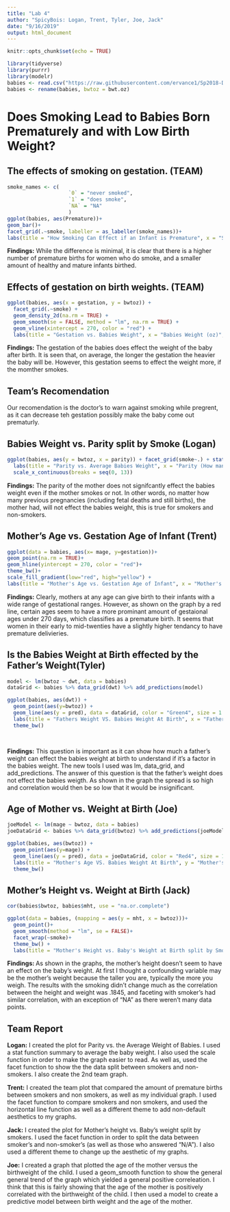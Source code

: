 ---
title: "Lab 4"
author: "SpicyBois: Logan, Trent, Tyler, Joe, Jack"
date: "9/16/2019"
output: html_document
---

```{r setup, include=FALSE}
knitr::opts_chunk$set(echo = TRUE)

library(tidyverse)
library(purrr)
library(modelr)
babies <- read.csv("https://raw.githubusercontent.com/ervance1/Sp2018-Data-Science-repo/master/babies2a.dat")
babies <- rename(babies, bwtoz = bwt.oz)
```

# Does Smoking Lead to Babies Born Prematurely and with Low Birth Weight?

## The effects of smoking on gestation. (TEAM)
```{r}
smoke_names <- c(
                    `0` = "never smoked",
                    `1` = "does smoke",
                    `NA` = "NA"
                    )
ggplot(babies, aes(Premature))+ 
geom_bar()+
facet_grid(.~smoke, labeller = as_labeller(smoke_names))+
labs(title = "How Smoking Can Effect if an Infant is Premature", x = "Status of Birth", y = "Count", caption = "0 represents a normal mature birth, 1 represents a premature birth")
```

**Findings:** While the difference is minimal, it is clear that there is a higher number of premature births for women who do smoke, and a smaller amount of healthy and mature infants birthed.

## Effects of gestation on birth weights. (TEAM)
```{r}
ggplot(babies, aes(x = gestation, y = bwtoz)) + 
  facet_grid(.~smoke) +
  geom_density_2d(na.rm = TRUE) + 
  geom_smooth(se = FALSE, method = "lm", na.rm = TRUE) + 
  geom_vline(xintercept = 270, color = "red") + 
  labs(title = "Gestation vs. Babies Weight", x = "Babies Weight (oz)", y = "Gestation", caption = "To left of Red Line is Premature Birth")
```

**Findings:** The gestation of the babies does effect the weight of the baby after birth. It is seen that, on average, the longer the gestation the heavier the baby will be. However, this gestation seems to effect the weight more, if the momther smokes. 

## Team's Recomendation
Our recomendation is the doctor's to warn against smoking while pregrent, as it can decrease teh gestation possibly make the baby come out prematurly. 

## Babies Weight vs. Parity split by Smoke (Logan)
```{r}
ggplot(babies, aes(y = bwtoz, x = parity)) + facet_grid(smoke~.) + stat_summary(fun.y="mean", geom="col") + geom_smooth(method = "lm", se = FALSE) + 
  labs(title = "Parity vs. Average Babies Weight", x = "Parity (How many previous pregrencies)", y = "Average Baby Weight (OZ)") + 
  scale_x_continuous(breaks = seq(0, 13))
```

**Findings:** The parity of the mother does not signifcantly effect the babies weight even if the mother smokes or not. In other words, no matter how many previous pregnancies (including fetal deaths and still births), the mother had, will not effect the babies weight, this is true for smokers and non-smokers.

## Mother's Age vs. Gestation Age of Infant (Trent)
```{r}
ggplot(data = babies, aes(x= mage, y=gestation))+
geom_point(na.rm = TRUE)+
geom_hline(yintercept = 270, color = "red")+
theme_bw()+
scale_fill_gradient(low="red", high="yellow") +
labs(title = "Mother's Age vs. Gestation Age of Infant", x = "Mother's Age", y = "Gestation Age", caption = "Under Red Line is Premature Birth")
```

**Findings:** Clearly, mothers at any age can give birth to their infants with a wide range of gestational ranges. However, as shown on the graph by a red line, certain ages seem to have a more prominant amount of gestaional ages under 270 days, which classifies as a premature birth. It seems that women in their early to mid-twenties have a slightly higher tendancy to have premature delivieries. 

## Is the Babies Weight at Birth effected by the Father's Weight(Tyler)

```{r}

model <- lm(bwtoz ~ dwt, data = babies)
dataGrid <- babies %>% data_grid(dwt) %>% add_predictions(model)

ggplot(babies, aes(dwt)) +
  geom_point(aes(y=bwtoz)) +
  geom_line(aes(y = pred), data = dataGrid, color = "Green4", size = 1.5) +
  labs(title = "Fathers Weight VS. Babies Weight At Birth", x = "Fathers Weight", y = "Babies Weight at Birth") +
  theme_bw()

  

```

**Findings:** This question is important as it can show how much a father's weight can effect the babies weight at birth to understand if it's a factor in the babies weight. The new tools I used was lm, data_grid, and add_predictions. The answer of this question is that the father's weight does not effect the babies weigth. As shown in the graph the spread is so high and correlation would then be so low that it would be insignificant.

## Age of Mother vs. Weight at Birth (Joe)

```{r}
joeModel <- lm(mage ~ bwtoz, data = babies)
joeDataGrid <- babies %>% data_grid(bwtoz) %>% add_predictions(joeModel)

ggplot(babies, aes(bwtoz)) +
  geom_point(aes(y=mage)) +
  geom_line(aes(y = pred), data = joeDataGrid, color = "Red4", size = 1) +
  labs(title = "Mother's Age VS. Babies Weight At Birth", y = "Mother's Age", x = "Babies Weight at Birth") +
  theme_bw()
```


## Mother's Height vs. Weight at Birth (Jack)

```{r}
cor(babies$bwtoz, babies$mht, use = "na.or.complete")

ggplot(data = babies, (mapping = aes(y = mht, x = bwtoz)))+
  geom_point()+
  geom_smooth(method = "lm", se = FALSE)+
  facet_wrap(~smoke)+
  theme_bw() +
  labs(title = "Mother's Height vs. Baby's Weight at Birth split by Smokers", x = "Baby's Weight", y = "Mother's Height")
```

**Findings: ** As shown in the graphs, the mother's height doesn't seem to have an effect on the baby's weight. At first I thought a confounding variable may be the mother's weight because the taller you are, typically the more you weigh. The results with the smoking didn't change much as the correlation between the height and weight was .1845, and faceting with smoker's had similar correlation, with an exception of "NA" as there weren't many data points.

## Team Report
**Logan:** I created the plot for Parity vs. the Average Weight of Babies. I used a stat function summary to average the baby weight. I also used the scale function in order to make the graph easier to read. As well as, used the facet function to show the the data split between smokers and non-smokers. I also create the 2nd team graph.

**Trent:** I created the team plot that compared the amount of premature births between smokers and non smokers, as well as my individual graph. I used the facet function to compare smokers and non smokers, and used the horizontal line function as well as a different theme to add non-default aesthetics to my graphs.

**Jack:** I created the plot for Mother's height vs. Baby's weight split by smokers. I used the facet function in order to split the data between smoker's and non-smoker's (as well as those who answered "N/A"). I also used a different theme to change up the aesthetic of my graphs.

**Joe:** I created a graph that plotted the age of the mother versus the birthweight of the child. I used a geom_smooth function to show the general general trend of the graph which yielded a general positive correleation. I think that this is fairly showing that the age of the mother is positively correlated with the birthweight of the child. I then used a model to create a predictive model between birth weight and the age of the mother.
